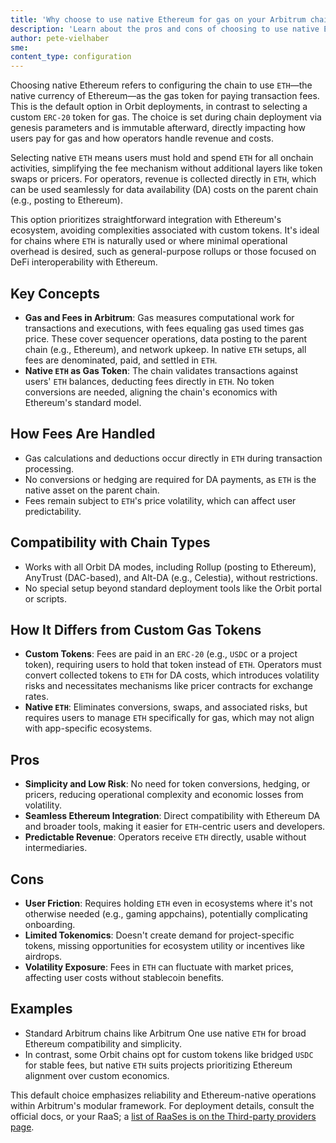```yaml
---
title: 'Why choose to use native Ethereum for gas on your Arbitrum chain'
description: 'Learn about the pros and cons of choosing to use native Ethereum as the gas token for your chain.'
author: pete-vielhaber
sme:
content_type: configuration
---
```


Choosing native Ethereum refers to configuring the chain to use `ETH`—the native currency of Ethereum—as the gas token for paying transaction fees. This is the default option in Orbit deployments, in contrast to selecting a custom `ERC-20` token for gas. The choice is set during chain deployment via genesis parameters and is immutable afterward, directly impacting how users pay for gas and how operators handle revenue and costs.

Selecting native `ETH` means users must hold and spend `ETH` for all onchain activities, simplifying the fee mechanism without additional layers like token swaps or pricers. For operators, revenue is collected directly in `ETH`, which can be used seamlessly for data availability (DA) costs on the parent chain (e.g., posting to Ethereum).

This option prioritizes straightforward integration with Ethereum's ecosystem, avoiding complexities associated with custom tokens. It's ideal for chains where `ETH` is naturally used or where minimal operational overhead is desired, such as general-purpose rollups or those focused on DeFi interoperability with Ethereum.

## Key Concepts

- **Gas and Fees in Arbitrum**: Gas measures computational work for transactions and executions, with fees equaling gas used times gas price. These cover sequencer operations, data posting to the parent chain (e.g., Ethereum), and network upkeep. In native `ETH` setups, all fees are denominated, paid, and settled in `ETH`.
- **Native `ETH` as Gas Token**: The chain validates transactions against users' `ETH` balances, deducting fees directly in `ETH`. No token conversions are needed, aligning the chain's economics with Ethereum's standard model.

## How Fees Are Handled

- Gas calculations and deductions occur directly in `ETH` during transaction processing.
- No conversions or hedging are required for DA payments, as `ETH` is the native asset on the parent chain.
- Fees remain subject to `ETH`'s price volatility, which can affect user predictability.

## Compatibility with Chain Types

- Works with all Orbit DA modes, including Rollup (posting to Ethereum), AnyTrust (DAC-based), and Alt-DA (e.g., Celestia), without restrictions.
- No special setup beyond standard deployment tools like the Orbit portal or scripts.

## How It Differs from Custom Gas Tokens

- **Custom Tokens**: Fees are paid in an `ERC-20` (e.g., `USDC` or a project token), requiring users to hold that token instead of `ETH`. Operators must convert collected tokens to `ETH` for DA costs, which introduces volatility risks and necessitates mechanisms like pricer contracts for exchange rates.
- **Native `ETH`**: Eliminates conversions, swaps, and associated risks, but requires users to manage `ETH` specifically for gas, which may not align with app-specific ecosystems.

## Pros

- **Simplicity and Low Risk**: No need for token conversions, hedging, or pricers, reducing operational complexity and economic losses from volatility.
- **Seamless Ethereum Integration**: Direct compatibility with Ethereum DA and broader tools, making it easier for `ETH`-centric users and developers.
- **Predictable Revenue**: Operators receive `ETH` directly, usable without intermediaries.

## Cons

- **User Friction**: Requires holding `ETH` even in ecosystems where it's not otherwise needed (e.g., gaming appchains), potentially complicating onboarding.
- **Limited Tokenomics**: Doesn't create demand for project-specific tokens, missing opportunities for ecosystem utility or incentives like airdrops.
- **Volatility Exposure**: Fees in `ETH` can fluctuate with market prices, affecting user costs without stablecoin benefits.

## Examples

- Standard Arbitrum chains like Arbitrum One use native `ETH` for broad Ethereum compatibility and simplicity.
- In contrast, some Orbit chains opt for custom tokens like bridged `USDC` for stable fees, but native `ETH` suits projects prioritizing Ethereum alignment over custom economics.

This default choice emphasizes reliability and Ethereum-native operations within Arbitrum's modular framework. For deployment details, consult the official docs, or your RaaS; a [list of RaaSes is on the Third-party providers page](/launch-arbitrum-chain/06-third-party-integrations/02-third-party-providers.md#rollup-as-a-service-raas-providers).

